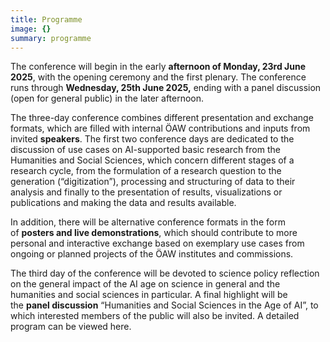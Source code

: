 ```yaml
---
title: Programme
image: {}
summary: programme
---
```

The conference will begin in the early **afternoon of Monday, 23rd June 2025**, with the opening ceremony and the first plenary. The conference runs through **Wednesday, 25th June 2025,** ending with a panel discussion (open for general public) in the later afternoon.

The three-day conference combines different presentation and exchange formats, which are filled with internal ÖAW contributions and inputs from invited **speakers**. The first two conference days are dedicated to the discussion of use cases on AI-supported basic research from the Humanities and Social Sciences, which concern different stages of a research cycle, from the formulation of a research question to the generation (“digitization”), processing and structuring of data to their analysis and finally to the presentation of results, visualizations or publications and making the data and results available.

In addition, there will be alternative conference formats in the form of **posters and live demonstrations**, which should contribute to more personal and interactive exchange based on exemplary use cases from ongoing or planned projects of the ÖAW institutes and commissions.

The third day of the conference will be devoted to science policy reflection on the general impact of the AI age on science in general and the humanities and social sciences in particular. A final highlight will be the **panel discussion** “Humanities and Social Sciences in the Age of AI”, to which interested members of the public will also be invited. A detailed program can be viewed here.
